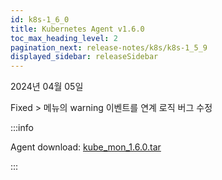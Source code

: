 ```yaml
---
id: k8s-1_6_0
title: Kubernetes Agent v1.6.0
toc_max_heading_level: 2
pagination_next: release-notes/k8s/k8s-1_5_9
displayed_sidebar: releaseSidebar
---
```


2024년 04월 05일

<p><Status>Fixed</Status> <Cmdname sid="side_cluster" className="uitext" /> &gt; <Cmdname sid="side_objectManifest" className="uitext" /> 메뉴의 warning 이벤트를 연계 로직 버그 수정</p>


:::info

Agent download: [kube_mon_1.6.0.tar](https://repo.whatap.io/docker/kube_mon_1.6.0.tar)

:::